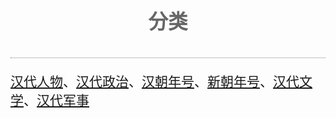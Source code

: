 <div style="font-size:150%;">
<div style="border-bottom: 1px dotted gray; padding: 0.5em 0 0.17em 0em; font-size: 150%; font-weight: bold; color: #666; text-align:center; background-color: transparent;">分类</div>
[[:category:汉朝人|汉代人物]]、[[:category:汉代政治|汉代政治]]、[[:category:汉朝年号|汉朝年号]]、[[:category:新朝年号|新朝年号]]、[[:category:汉代文学|汉代文学]]、[[:category:汉代军事|汉代军事]]
</div>